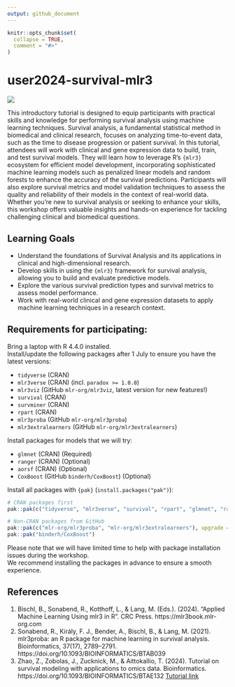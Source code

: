 ```yaml
---
output: github_document
---
```


<!-- README.md is generated from README.Rmd. Please edit that file -->

```r
knitr::opts_chunk$set(
  collapse = TRUE,
  comment = "#>"
)
```

# user2024-survival-mlr3

<!-- badges: start -->
[![](https://img.shields.io/badge/useR!2024-Tutorial-blue?style=flat)](https://sched.co/1c8vg)
<!-- badges: end -->

This introductory tutorial is designed to equip participants with practical skills and knowledge for performing survival analysis using machine learning techniques. Survival analysis, a fundamental statistical method in biomedical and clinical research, focuses on analyzing time-to-event data, such as the time to disease progression or patient survival.
In this tutorial, attendees will work with clinical and gene expression data to build, train, and test survival models.
They will learn how to leverage R's `{mlr3}` ecosystem for efficient model development, incorporating sophisticated machine learning models such as penalized linear models and random forests to enhance the accuracy of the survival predictions.
Participants will also explore survival metrics and model validation techniques to assess the quality and reliability of their models in the context of real-world data.
Whether you're new to survival analysis or seeking to enhance your skills, this workshop offers valuable insights and hands-on experience for tackling challenging clinical and biomedical questions.

## Learning Goals

- Understand the foundations of Survival Analysis and its applications in clinical and high-dimensional research.
- Develop skills in using the `{mlr3}` framework for survival analysis, allowing you to build and evaluate predictive models.
- Explore the various survival prediction types and survival metrics to assess model performance.
- Work with real-world clinical and gene expression datasets to apply machine learning techniques in a research context.

## Requirements for participating:

Bring a laptop with R 4.4.0 installed.  
Install/update the following packages after 1 July to ensure you have the latest versions:

- `tidyverse` (CRAN)
- `mlr3verse` (CRAN) (incl. `paradox >= 1.0.0`)
- `mlr3viz` (GitHub `mlr-org/mlr3viz`, latest version for new features!)
- `survival` (CRAN)
- `survminer` (CRAN)
- `rpart` (CRAN)
- `mlr3proba` (GitHub `mlr-org/mlr3proba`)
- `mlr3extralearners` (GitHub `mlr-org/mlr3extralearners`)

Install packages for models that we will try:

- `glmnet` (CRAN) (Required)
- `ranger` (CRAN) (Optional)
- `aorsf` (CRAN) (Optional)
- `CoxBoost` (GitHub `binderh/CoxBoost`) (Optional)

Install all packages with `{pak}` (`install.packages("pak")`):

```r
# CRAN packages first
pak::pak(c("tidyverse", "mlr3verse", "survival", "rpart", "glmnet", "ranger", "aorsf", "survminer", upgrade = TRUE)

# Non-CRAN packages from GitHub
pak::pak(c("mlr-org/mlr3proba", "mlr-org/mlr3extralearners"), upgrade = TRUE)
pak::pak("binderh/CoxBoost")
```

Please note that we will have limited time to help with package installation issues during the workshop.  
We recommend installing the packages in advance to ensure a smooth experience.

## References

1. Bischl, B., Sonabend, R., Kotthoff, L., & Lang, M. (Eds.). (2024). "Applied Machine Learning Using mlr3 in R". CRC Press. https://mlr3book.mlr-org.com
2. Sonabend, R., Király, F. J., Bender, A., Bischl, B., & Lang, M. (2021). mlr3proba: an R package for machine learning in survival analysis. Bioinformatics, 37(17), 2789–2791. https://doi.org/10.1093/BIOINFORMATICS/BTAB039
3. Zhao, Z., Zobolas, J., Zucknick, M., & Aittokallio, T. (2024). Tutorial on survival modeling with applications to omics data. Bioinformatics. https://doi.org/10.1093/BIOINFORMATICS/BTAE132 [Tutorial link](https://ocbe-uio.github.io/survomics/survomics.html)
